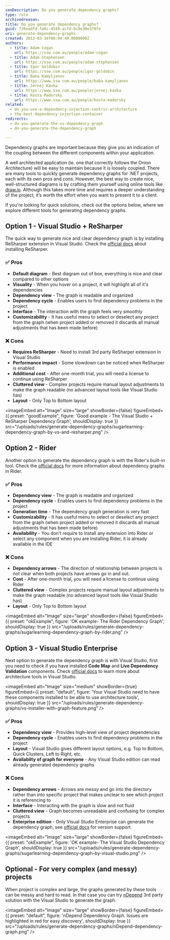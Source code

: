 ```yaml
---
seoDescription: Do you generate dependency graphs?
type: rule
archivedreason:
title: Do you generate dependency graphs?
guid: 726eadfd-fa6c-4549-acfd-bc9e30e378fe
uri: generate-dependency-graphs
created: 2012-03-16T08:04:49.0000000Z
authors:
  - title: Adam Cogan
    url: https://ssw.com.au/people/adam-cogan
  - title: Adam Stephensen
    url: https://ssw.com.au/people/adam-stephensen
  - title: Igor Goldobin
    url: https://ssw.com.au/people/igor-goldobin
  - title: Baba Kamyljanov
    url: https://www.ssw.com.au/people/baba-kamyljanov
  - title: Jernej Kavka
    url: https://www.ssw.com.au/people/jernej-kavka
  - title: Kosta Madorsky
    url: https://www.ssw.com.au/people/kosta-madorsky
related:
  - do-you-use-a-dependency-injection-centric-architecture
  - the-best-dependency-injection-container
redirects:
  - do-you-generate-the-vs-dependency-graph
  - do-you-generate-the-dependency-graph

---
```


Dependency graphs are important because they give you an indication of the coupling between the different components within your application.

A well architected application (ie. one that correctly follows the Onion Architecture) will be easy to maintain because it is loosely coupled.
There are many tools to quickly generate dependency graphs for .NET projects, each with its own pros and cons. However, the best way to create nice, well-structured diagrams is by crafting them yourself using online tools like [draw.io](https://app.diagrams.net/). Although this takes more time and requires a deeper understanding of the project, it’s worth the effort when you want to present it to a client.

If you're looking for quick solutions, check out the options below, where we explore different tools for generating dependency graphs.

## Option 1 - Visual Studio + ReSharper

The quick way to generate nice and clear dependency graph is by installing ReSharper extension in Visual Studio.
Check the [official docs](https://www.jetbrains.com/resharper/) about installing ReSharper.

### ✅ Pros

* **Default diagram** - Best diagram out of box, everything is nice and clear compared to other options
* **Visuality** - When you hover on a project, it will highlight all of it's dependencies
* **Dependency view** - The graph is readable and organized
* **Dependency cycle** - Enables users to find dependency problems in the project
* **Interface** - The interaction with the graph feels very smoothly
* **Customizability** - It has useful menu to select or deselect any project from the graph (when project added or removed it discards all manual adjustments that has been made before)

### ❌ Cons

* **Requires ReSharper** - Need to install 3rd party ReSharper extension in Visual Studio
* **Performance impact** - Some slowdown can be noticed when ReSharper is enabled
* **Additional cost** - After one-month trial, you will need a license to continue using ReSharper
* **Cluttered view** - Complex projects require manual layout adjustments to make the graph readable (no advanced layout tools like Visual Studio has)
* **Layout** - Only Top to Bottom layout

<imageEmbed
  alt="Image"
  size="large"
  showBorder={false}
  figureEmbed={{
    preset: "goodExample",
    figure: 'Good example - The Visual Studio + ReSharper Dependency Graph',
    shouldDisplay: true
  }}
  src="/uploads/rules/generate-dependency-graphs/sugarlearning-dependency-graph-by-vs-and-resharper.png"
/>

## Option 2 - Rider

Another option to generate the dependency graph is with the Rider's built-in tool. Check the [official docs](https://www.jetbrains.com/help/rider/Architecture__Project_Dependencies_Exploration.html) for more information about dependency graphs in Rider.

### ✅ Pros

* **Dependency view** - The graph is readable and organized
* **Dependency cycle** - Enables users to find dependency problems in the project
* **Generation time** - The dependency graph generation is very fast
* **Customizability** - It has useful menu to select or deselect any project from the graph (when project added or removed it discards all manual adjustments that has been made before)
* **Availability** - You don't require to install any extension into Rider or select any component when you are installing Rider, it is already available in the IDE

### ❌ Cons

* **Dependency arrows** - The direction of relationship between projects is not clear when both projects have arrows go in and out.
* **Cost** - After one-month trial, you will need a license to continue using Rider
* **Cluttered view** - Complex projects require manual layout adjustments to make the graph readable (no advanced layout tools like Visual Studio has)
* **Layout** - Only Top to Bottom layout

<imageEmbed
  alt="Image"
  size="large"
  showBorder={false}
  figureEmbed={{
    preset: "okExample",
    figure: 'OK example- The Rider Dependency Graph',
    shouldDisplay: true
  }}
  src="/uploads/rules/generate-dependency-graphs/sugarlearning-dependency-graph-by-rider.png"
/>

## Option 3 - Visual Studio Enterprise

Next option to generate the dependency graph is with Visual Studio, first you need to check if you have installed **Code Map** and **Live Dependency Validation** components. Check [official docs](https://learn.microsoft.com/en-us/visualstudio/modeling/install-architecture-tools?view=vs-2022) to learn more about architecture tools in Visual Studio.

<imageEmbed
  alt="Image"
  size="medium"
  showBorder={true}
  figureEmbed={{
    preset: "default",
    figure: 'Your Visual Studio need to have these components installed to be able to use architecture tools',
    shouldDisplay: true
  }}
  src="/uploads/rules/generate-dependency-graphs/vs-installer-with-graph-feature.png"
/>

### ✅ Pros

* **Dependency view** - Provides high-level view of project dependencies
* **Dependency cycle** - Enables users to find dependency problems in the project
* **Layout** - Visual Studio gives different layout options, e.g. Top to Bottom, Quick Clusters, Left to Right, etc.
* **Availabilty of graph for everyone** - Any Visual Studio edition can read already generated dependency graphs

### ❌ Cons

* **Dependency arrows** - Arrows are messy and go into the directory rather than into specific project that makes unclear to see which project it is referencing to
* **Interface** - Interacting with the graph is slow and not fluid
* **Cluttered view** - Graph becomes unreadable and confusing for complex projects
* **Enterprise edition** - Only Visual Studio Enterprise can generate the dependency graph, see [official docs](https://learn.microsoft.com/en-us/visualstudio/modeling/analyze-and-model-your-architecture?view=vs-2022#VersionSupport) for version support

<imageEmbed
  alt="Image"
  size="large"
  showBorder={false}
  figureEmbed={{
    preset: "okExample",
    figure: 'OK example- The Visual Studio Dependency Graph',
    shouldDisplay: true
  }}
  src="/uploads/rules/generate-dependency-graphs/sugarlearning-dependency-graph-by-visual-studio.png"
/>

## Optional - For very complex (and messy) projects

When project is complex and large, the graphs generated by these tools can be messy and hard to read. In that case you can try [nDepend](http://www.ndepend.com/) 3rd party solution with the Visual Studio to generate the graph.


<imageEmbed
  alt="Image"
  size="large"
  showBorder={false}
  figureEmbed={{
    preset: "default",
    figure: 'nDepend Dependency Graph. Issues are highlighted in red for easy discovery',
    shouldDisplay: true
  }}
  src="/uploads/rules/generate-dependency-graphs/nDepend-dependency-graph.png"
/>